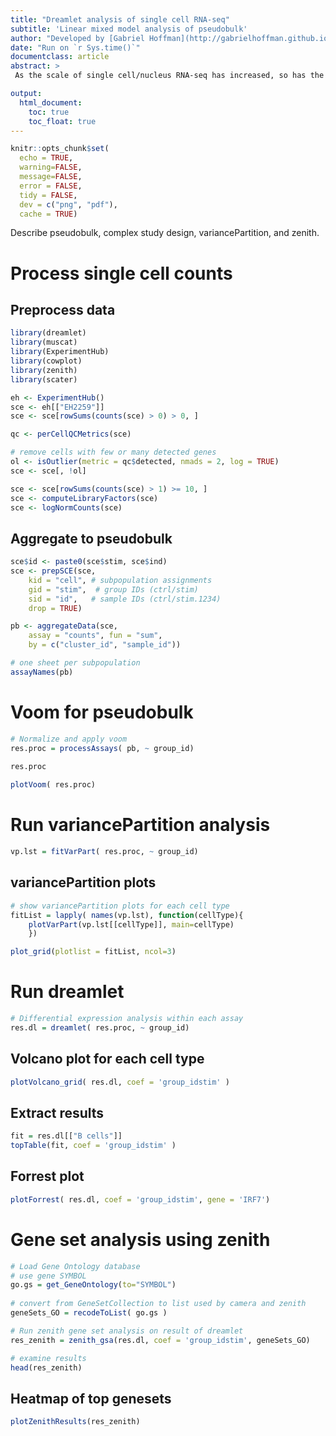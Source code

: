 ```yaml
---
title: "Dreamlet analysis of single cell RNA-seq"
subtitle: 'Linear mixed model analysis of pseudobulk'
author: "Developed by [Gabriel Hoffman](http://gabrielhoffman.github.io/)"
date: "Run on `r Sys.time()`"
documentclass: article
abstract: >
 As the scale of single cell/nucleus RNA-seq has increased, so has the complexity of study designs.  Analysis of datasets with simple study designs can be performed using linear model as in the [muscat package](https://bioconductor.org/packages/muscat).  Yet analysis of datsets with complex study designs such as repeated measures or many technical batches can benefit from linear mixed model analysis to model to correlation structure between samples.  Dreamlet extends the previous work of [muscat](https://www.nature.com/articles/s41467-020-19894-4) to apply linear mixed models to pseudobulk data.  Dreamlet also supports linear models and facilitates application of 1) [variancePartition](https://bioconductor.org/packages/variancePartition) to quantify the contribution of multiple variables to expression variation, and 2) [zenith](https://github.com/GabrielHoffman/zenith) to perform gene set analysis on the differential expression signatures. 

output:
  html_document:
    toc: true
    toc_float: true
---
```


<!---

cd /Users/gabrielhoffman/workspace/repos/variancePartition/vignettes

rmarkdown::render("dreamlet.Rmd")


 devtools::reload("/Users/gabrielhoffman/workspace/repos/dreamlet")

devtools::reload("/Users/gabrielhoffman/workspace/repos/zenith")



--->



```r
knitr::opts_chunk$set(
  echo = TRUE,
  warning=FALSE,
  message=FALSE,
  error = FALSE,
  tidy = FALSE,
  dev = c("png", "pdf"),
  cache = TRUE)
```

Describe pseudobulk, complex study design, variancePartition, and zenith.

# Process single cell counts
## Preprocess data
```r
library(dreamlet)
library(muscat)
library(ExperimentHub)
library(cowplot)
library(zenith)
library(scater)

eh <- ExperimentHub()
sce <- eh[["EH2259"]]
sce <- sce[rowSums(counts(sce) > 0) > 0, ]

qc <- perCellQCMetrics(sce)

# remove cells with few or many detected genes
ol <- isOutlier(metric = qc$detected, nmads = 2, log = TRUE)
sce <- sce[, !ol]

sce <- sce[rowSums(counts(sce) > 1) >= 10, ]
sce <- computeLibraryFactors(sce)
sce <- logNormCounts(sce)
```

## Aggregate to pseudobulk
```r
sce$id <- paste0(sce$stim, sce$ind)
sce <- prepSCE(sce, 
    kid = "cell", # subpopulation assignments
    gid = "stim",  # group IDs (ctrl/stim)
    sid = "id",   # sample IDs (ctrl/stim.1234)
    drop = TRUE)

pb <- aggregateData(sce,
    assay = "counts", fun = "sum",
    by = c("cluster_id", "sample_id"))

# one sheet per subpopulation
assayNames(pb)
```

# Voom for pseudobulk 
```r
# Normalize and apply voom
res.proc = processAssays( pb, ~ group_id)

res.proc
  
plotVoom( res.proc)
```


# Run variancePartition analysis
```r
vp.lst = fitVarPart( res.proc, ~ group_id)
```

## variancePartition plots
```r
# show variancePartition plots for each cell type
fitList = lapply( names(vp.lst), function(cellType){
	plotVarPart(vp.lst[[cellType]], main=cellType)
	})

plot_grid(plotlist = fitList, ncol=3)
```

# Run dreamlet
```r
# Differential expression analysis within each assay
res.dl = dreamlet( res.proc, ~ group_id)
```

## Volcano plot for each cell type
```r
plotVolcano_grid( res.dl, coef = 'group_idstim' )
```

## Extract results
```r
fit = res.dl[["B cells"]]
topTable(fit, coef = 'group_idstim' )
```

## Forrest plot 
```r
plotForrest( res.dl, coef = 'group_idstim', gene = 'IRF7')
```



# Gene set analysis using zenith
```r
# Load Gene Ontology database 
# use gene SYMBOL
go.gs = get_GeneOntology(to="SYMBOL")
     
# convert from GeneSetCollection to list used by camera and zenith
geneSets_GO = recodeToList( go.gs )

# Run zenith gene set analysis on result of dreamlet
res_zenith = zenith_gsa(res.dl, coef = 'group_idstim', geneSets_GO)

# examine results
head(res_zenith)
```

## Heatmap of top genesets
```r
plotZenithResults(res_zenith)
```




































